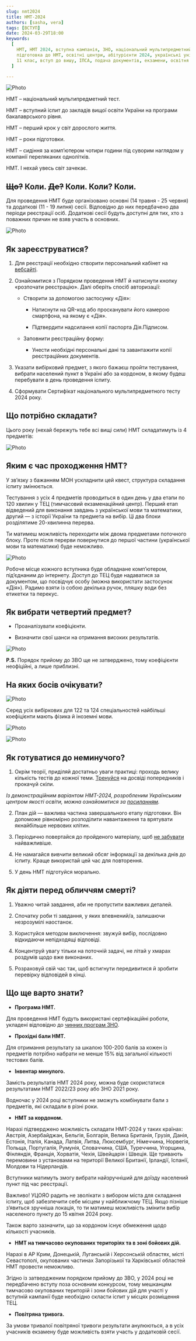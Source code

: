 ```yaml
---
slug: nmt2024
title: НМТ-2024
authors: [sasha, vera]
tags: [ВСТУП]
date: 2024-03-29T18:00
keywords:
  [
    НМТ, НМТ 2024, вступна кампанія, ЗНО, національний мультипредметний тест, 
    підготовка до НМТ, освітні центри, абітурієнти 2024, українські університети, 
    11 клас, вступ до вишу, ІПСА, подача документів, екзамени, освітня система України
  ]

---
```


![Photo](./first.png)

НМТ – національний мультипредметний тест.

НМТ – вступний іспит до закладів вищої освіти України на програми бакалаврського рівня.

НМТ – перший крок у світ дорослого життя.

НМТ – роки підготовки.

НМТ – сидіння за комп’ютером чотири години під суворим наглядом у компанії переляканих однолітків.

НМТ. І нехай увесь світ зачекає.

<!--truncate-->

## ~~Що?~~ Коли. ~~Де?~~ Коли. Коли? Коли.

Для проведення НМТ буде організовано основні (14 травня - 25 червня) та додаткові (11 - 19 липня) сесії. Відповідно до них передбачено два періоди реєстрації осіб. Додаткові сесії будуть доступні для тих, хто з поважних причин не взяв участь в основних.

![Photo](./1.png)

## Як зареєструватися?

1. Для реєстрації необхідно створити персональний кабінет на [вебсайті](https://my.testportal.gov.ua/registration/nmt).

2. Ознайомитися з Порядком проведення НМТ й натиснути кнопку «розпочати реєстрацію». Далі оберіть спосіб авторизації:
  
    - Створити за допомогою застосунку «Дія»:
    
        - Натиснути на QR-код або просканувати його камерою смартфона, на якому є «Дія».
    
        - Підтвердити надсилання копії паспорта Дія.Підписом.
    
    - Заповнити реєстраційну форму:
    
        - Унести необхідні персональні дані та завантажити копії реєстраційних документів. 

3. Указати вибірковий предмет, з якого бажаєш пройти тестування, вибрати населений пункт в Україні або за кордоном, в якому будеш перебувати в день проведення іспиту. 

4. Сформувати Сертифікат національного мультипредметного тесту 2024 року.

## Що потрібно складати?

Цього року (нехай бережуть тебе всі вищі сили) НМТ складатимуть із 4 предметів:

![Photo](./2.png)

## Яким є час проходження НМТ?

У звʼязку з бажанням МОН ускладнити цей квест, структура складання іспиту змінюється.

Тестування з усіх 4 предметів проводиться в один день у два етапи по 120 хвилин у ТЕЦ (тимчасовий екзаменаційний центр). Перший етап відведений для виконання завдань з української мови та математики, другий — з історії України та предмета на вибір. Ці два блоки розділятиме 20-хвилинна перерва. 

Ти матимеш можливість переходити між двома предметами поточного блоку. Проте після перерви повернутися до першої частини (української мови та математики) буде неможливо.

![Photo](./3.png)

Робоче місце кожного вступника буде обладнане комп’ютером, під’єднаним до інтернету. Доступ до ТЕЦ буде надаватися за документом, що посвідчує особу (можна використати застосунок «Дія»). Радимо взяти із собою декілька ручок, пляшку води без етикетки та перекус.

## Як вибрати четвертий предмет?

- Проаналізувати коефіцієнти.

- Визначити свої шанси на отримання високих результатів.

![Photo](./4.png)

**P.S.** Порядок прийому до ЗВО ще не затверджено, тому коефіцієнти неофіційні, а лише приблизні.

## На яких босів очікувати?

![Photo](./6.png)

Серед усіх вибіркових для 122 та 124 спеціальностей найбільші коефіцієнти мають фізика й іноземні мови.

![Photo](./7.png)

![Photo](./8.png)

## Як готуватися до неминучого?

1. Окрім теорії, приділяй достатньо уваги практиці: проходь велику кількість тестів до кожної теми. [Тренуйся](https://zno.osvita.ua) на досвіді попередників і прокачуй скіли.

*Із демонстраційним варіантом НМТ-2024, розробленим Українським центром якості освіти, можна ознайомитися за [посиланням](https://lms.e-school.net.ua/courses/course-v1:uceqe+demo_nmt-2024+2024_02/about).*

2. План дій — важлива частина завершального етапу підготовки. Він допоможе рівномірно розподілити навантаження та врятувати якнайбільше нервових клітин.

3. Періодично повертайся до пройденого матеріалу, щоб [не забувати](https://uk.wikipedia.org/wiki/Крива_забування_Еббінгауза) найважливіше.

4. Не намагайся вивчити великий обсяг інформації за декілька днів до іспиту. Краще використай цей час для повторення.

5. У день НМТ підготуйся морально.

## Як діяти перед обличчям смерті?

1. Уважно читай завдання, аби не пропустити важливих деталей.

2. Спочатку роби ті завдання, у яких впевнений/а, залишаючи незрозумілі наостанок.

3. Користуйся методом виключення: звужуй вибір, послідовно відкидаючи непідходящі відповіді.

4. Концентруй увагу тільки на поточній задачі, не літай у хмарах роздумів щодо вже виконаних.

5. Розраховуй свій час так, щоб встигнути передивитися й зробити перевірку відповідей в кінці.

## Що ще варто знати?

- **Програма НМТ.**

Для проведення НМТ будуть використані сертифікаційні роботи, укладені відповідно до [чинних програм ЗНО](https://osvita.ua/test/program_zno/). 

- **Прохідні бали НМТ.**

Для отримання результату за шкалою 100-200 балів за кожен із предметів потрібно набрати не менше 15% від загальної кількості тестових балів.

- **Інвентар минулого.**

Замість результатів НМТ 2024 року, можна буде скористатися результатами НМТ 2022/23 року або ЗНО 2021 року.

Водночас у 2024 році вступники не зможуть комбінувати бали з предметів, які складали в різні роки.

- **НМТ за кордоном.**

Наразі підтверджено можливість складати НМТ-2024 у таких країнах: Австрія, Азербайджан, Бельгія, Болгарія, Велика Британія, Грузія, Данія, Естонія, Італія, Канада, Латвія, Литва, Люксембург, Німеччина, Норвегія, Польща, Португалія, Румунія, Словаччина, США, Туреччина, Угорщина, Фінляндія, Франція, Хорватія, Чехія, Швейцарія і Швеція. Ще тривають перемовини з установами на території Великої Британії, Ірландії, Іспанії, Молдови та Нідерландів. 

Вступники матимуть змогу вибрати найзручніший для доїзду населений пункт під час реєстрації. 

Важливо! УЦОЯО радить не зволікати з вибором міста для складання іспиту, щоб забезпечити себе місцем у найближчому ТЕЦ. Якщо пізніше з’явиться зручніша локація, то ти матимеш можливість змінити вибір населеного пункту до 15 квітня 2024 року.

Також варто зазначити, що за кордоном існує обмеження щодо кількості учасників.

- **НМТ на тимчасово окупованих територіях та в зоні бойових дій.**

Наразі в АР Крим, Донецькій, Луганській і Херсонській областях, місті Севастополі, окупованих частинах Запорізької та Харківської областей НМТ провести неможливо.

Згідно із затвердженим порядком прийому до ЗВО, у 2024 році не передбачено вступу поза основним конкурсом, тому мешканцям тимчасово окупованих територій і зони бойових дій для участі у вступній кампанії буде необхідно скласти іспит у місцях розміщення ТЕЦ.

- **Повітряна тривога.**

За умови тривалої повітряної тривоги результати анулюються, а в усіх учасників екзамену буде можливість взяти участь у додатковій сесії.